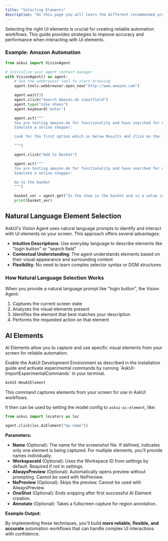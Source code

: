```yaml
---
title: "Selecting Elements"
description: "On this page you will learn the different recommended practices"
---
```


Selecting the right UI elements is crucial for creating reliable automation workflows. This guide provides strategies to improve accuracy and performance when interacting with UI elements.

### Example: Amazon Automation

```python
from askui import VisionAgent

# Initialize your agent context manager
with VisionAgent() as agent:
    # Use the webbrowser tool to start browsing
    agent.tools.webbrowser.open_new("http://www.amazon.com")

    agent.wait(3)
    agent.click("Search Amazon.de inputfield")
    agent.type("nike shoes")
    agent.keyboard('enter')

    agent.act("""
    You are testing amazon.de for functionality and have searched for nike shoes.
    Simulate a online shopper:

    Look for the first option which is below Results and click on the first picture from the left

    """)

    agent.click("Add to Basket")

    agent.act("""
    You are testing amazon.de for functionality and have searched for nike shoes.
    Simulate a online shopper:

    Go to the basket
    """)

    basket_ver = agent.get("Is the shoe in the basket and is a value calculated?")
    print(basket_ver)
```

## Natural Language Element Selection

AskUI's Vision Agent uses natural language prompts to identify and interact with UI elements on your screen. This approach offers several advantages:

- **Intuitive Descriptions**: Use everyday language to describe elements like "login button" or "search field"
- **Contextual Understanding**: The agent understands elements based on their visual appearance and surrounding context
- **Flexibility**: No need to learn complex selector syntax or DOM structures

### How Natural Language Selection Works

When you provide a natural language prompt like "login button", the Vision Agent:

1. Captures the current screen state
2. Analyzes the visual elements present
3. Identifies the element that best matches your description
4. Performs the requested action on that element

## AI Elements

AI Elements allow you to capture and use specific visual elements from your screen for reliable automation.

<Note>
  Enable the AskUI Development Environment as described in the installation guide and activate experimental commands by running `AskUI-ImportExperimentalCommands` in your terminal.
</Note>

```bash
AskUI-NewAIElement
```

This command captures elements from your screen for use in AskUI workflows.

It then can be used by setting the model config to `askui-ai-element`, like:

```Python
from askui import locators as loc

agent.click(loc.AiElement("my-name"))
```

**Parameters:**

- **Name** (Optional): The name for the screenshot file. If defined, indicates only one element is being captured. For multiple elements, you'll provide names individually.
- **WorkspaceId** (Optional): Uses the Workspace ID from settings by default. Required if not in settings.
- **AlwaysPreview** (Optional): Automatically opens preview without prompting. Cannot be used with NoPreview.
- **NoPreview** (Optional): Skips the preview. Cannot be used with AlwaysPreview.
- **OneShot** (Optional): Ends snipping after first successful AI Element creation.
- **Annotate** (Optional): Takes a fullscreen capture for region annotation.

**Example Output:**

By implementing these techniques, you'll build **more reliable, flexible, and accurate** automation workflows that can handle complex UI interactions with confidence.